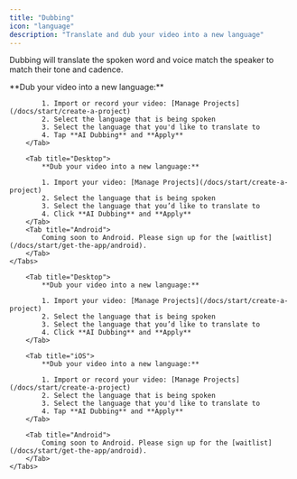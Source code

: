 ```yaml
---
title: "Dubbing"
icon: "language"
description: "Translate and dub your video into a new language"
---
```


Dubbing will translate the spoken word and voice match the speaker to match their tone and cadence.


<div id="ios-tab">
    <Tabs>
        <Tab title="iOS">
            **Dub your video into a new language:**

            1. Import or record your video: [Manage Projects](/docs/start/create-a-project)
            2. Select the language that is being spoken
            3. Select the language that you'd like to translate to
            4. Tap **AI Dubbing** and **Apply**
        </Tab>

        <Tab title="Desktop">
            **Dub your video into a new language:**

            1. Import your video: [Manage Projects](/docs/start/create-a-project)
            2. Select the language that is being spoken
            3. Select the language that you’d like to translate to
            4. Click **AI Dubbing** and **Apply**
        </Tab>
        <Tab title="Android">
            Coming soon to Android. Please sign up for the [waitlist](/docs/start/get-the-app/android).
        </Tab>
    </Tabs>
</div>


<div id="desktop-tab">
    <Tabs>

        <Tab title="Desktop">
            **Dub your video into a new language:**

            1. Import your video: [Manage Projects](/docs/start/create-a-project)
            2. Select the language that is being spoken
            3. Select the language that you’d like to translate to
            4. Click **AI Dubbing** and **Apply**
        </Tab>

        <Tab title="iOS">
            **Dub your video into a new language:**

            1. Import or record your video: [Manage Projects](/docs/start/create-a-project)
            2. Select the language that is being spoken
            3. Select the language that you'd like to translate to
            4. Tap **AI Dubbing** and **Apply**
        </Tab>

        <Tab title="Android">
            Coming soon to Android. Please sign up for the [waitlist](/docs/start/get-the-app/android).
        </Tab>
    </Tabs>
</div>